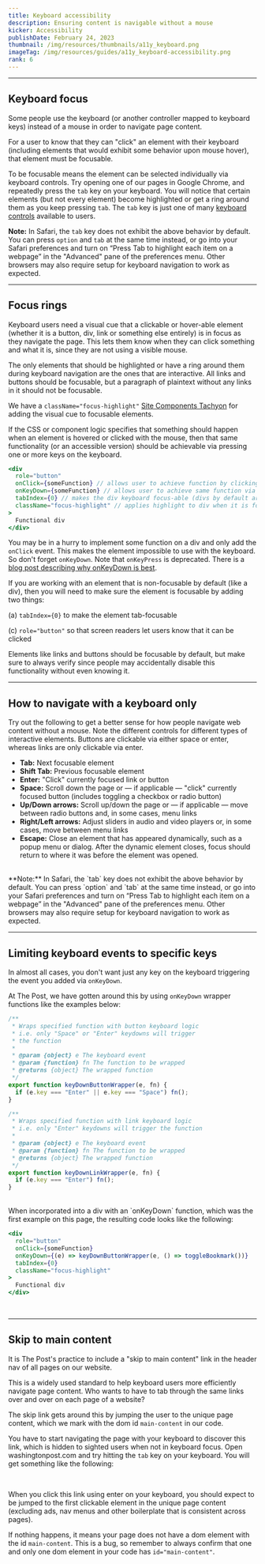 ```yaml
---
title: Keyboard accessibility
description: Ensuring content is navigable without a mouse
kicker: Accessibility
publishDate: February 24, 2023
thumbnail: /img/resources/thumbnails/a11y_keyboard.png
imageTag: /img/resources/guides/a11y_keyboard-accessibility.png
rank: 6
---
```


---

## Keyboard focus

Some people use the keyboard (or another controller mapped to keyboard keys) instead of a mouse in order to navigate page content.

For a user to know that they can "click" an element with their keyboard (including elements that would exhibit some behavior upon mouse hover), that element must be focusable.

To be focusable means the element can be selected individually via keyboard controls. Try opening one of our pages in Google Chrome, and repeatedly press the `tab` key on your keyboard. You will notice that certain elements (but not every element) become highlighted or get a ring around them as you keep pressing `tab`. The `tab` key is just one of many [keyboard controls](#How%20to%20navigate%20with%20a%20keyboard%20only) available to users.

**Note:** In Safari, the `tab` key does not exhibit the above behavior by default. You can press `option` and `tab` at the same time instead, or go into your Safari preferences and turn on “Press Tab to highlight each item on a webpage” in the "Advanced" pane of the preferences menu. Other browsers may also require setup for keyboard navigation to work as expected.

---

## Focus rings

Keyboard users need a visual cue that a clickable or hover-able element (whether it is a button, div, link or something else entirely) is in focus as they navigate the page. This lets them know when they can click something and what it is, since they are not using a visible mouse.

The only elements that should be highlighted or have a ring around them during keyboard navigation are the ones that are interactive. All links and buttons should be focusable, but a paragraph of plaintext without any links in it should not be focusable.

We have a `className="focus-highlight"` [Site Components Tachyon](https://react.wpds.preview.now.washingtonpost.com/?path=/story/tachyons-search--page) for adding the visual cue to focusable elements.

If the CSS or component logic specifies that something should happen when an element is hovered or clicked with the mouse, then that same functionality (or an accessible version) should be achievable via pressing one or more keys on the keyboard.

```jsx
<div
  role="button"
  onClick={someFunction} // allows user to achieve function by clicking div
  onKeyDown={someFunction} // allows user to achieve same function via keyboard key
  tabIndex={0} // makes the div keyboard focus-able (divs by default are not)
  className="focus-highlight" // applies highlight to div when it is focused
>
  Functional div
</div>
```

You may be in a hurry to implement some function on a div and only add the `onClick` event. This makes the element impossible to use with the keyboard. So don't forget `onKeyDown`. Note that `onKeyPress` is deprecated. There is a [blog post describing why onKeyDown is best](https://www.mutuallyhuman.com/blog/keydown-is-the-only-keyboard-event-we-need/).

If you are working with an element that is non-focusable by default (like a div), then you will need to make sure the element is focusable by adding two things:

(a) `tabIndex={0}` to make the element tab-focusable

(c) `role="button"` so that screen readers let users know that it can be clicked

Elements like links and buttons should be focusable by default, but make sure to always verify since people may accidentally disable this functionality without even knowing it.

---

## How to navigate with a keyboard only

Try out the following to get a better sense for how people navigate web content without a mouse. Note the different controls for different types of interactive elements. Buttons are clickable via either space or enter, whereas links are only clickable via enter.

- **Tab:** Next focusable element
- **Shift Tab:** Previous focusable element
- **Enter:** "Click" currently focused link or button
- **Space:** Scroll down the page or — if applicable — "click" currently focused button (includes toggling a checkbox or radio button)
- **Up/Down arrows:** Scroll up/down the page or — if applicable — move between radio buttons and, in some cases, menu links
- **Right/Left arrows:** Adjust sliders in audio and video players or, in some cases, move between menu links
- **Escape:** Close an element that has appeared dynamically, such as a popup menu or dialog. After the dynamic element closes, focus should return to where it was before the element was opened.

<br />
**Note:** In Safari, the `tab` key does not exhibit the above behavior by default. You can press `option` and `tab` at the same time instead, or go into your Safari preferences and turn on “Press Tab to highlight each item on a webpage” in the "Advanced" pane of the preferences menu. Other browsers may also require setup for keyboard navigation to work as expected.

---

## Limiting keyboard events to specific keys

In almost all cases, you don't want just any key on the keyboard triggering the event you added via `onKeyDown`.

At The Post, we have gotten around this by using `onKeyDown` wrapper functions like the examples below:

```jsx
/**
 * Wraps specified function with button keyboard logic
 * i.e. only "Space" or "Enter" keydowns will trigger
 * the function
 *
 * @param {object} e The keyboard event
 * @param {function} fn The function to be wrapped
 * @returns {object} The wrapped function
 */
export function keyDownButtonWrapper(e, fn) {
  if (e.key === "Enter" || e.key === "Space") fn();
}

/**
 * Wraps specified function with link keyboard logic
 * i.e. only "Enter" keydowns will trigger the function
 *
 * @param {object} e The keyboard event
 * @param {function} fn The function to be wrapped
 * @returns {object} The wrapped function
 */
export function keyDownLinkWrapper(e, fn) {
  if (e.key === "Enter") fn();
}
```

<br />
When incorporated into a div with an `onKeyDown` function, which was the first example
on this page, the resulting code looks like the following:

```jsx
<div
  role="button"
  onClick={someFunction}
  onKeyDown={(e) => keyDownButtonWrapper(e, () => toggleBookmark())}
  tabIndex={0}
  className="focus-highlight"
>
  Functional div
</div>
```

<br />

---

## Skip to main content

It is The Post's practice to include a "skip to main content" link in the header nav of all pages on our website.

This is a widely used standard to help keyboard users more efficiently navigate page content. Who wants to have to tab through the same links over and over on each page of a website?

The skip link gets around this by jumping the user to the unique page content, which we mark with the dom id `main-content` in our code.

You have to start navigating the page with your keyboard to discover this link, which is hidden to sighted users when not in keyboard focus. Open washingtonpost.com and try hitting the `tab` key on your keyboard. You will get something like the following:

<Container caption='Example of what "skip to main content" link looks like on washingtonpost.com'>
  <Box css={{ display: "flex", justifyContent: "center", margin: "auto" }}>
    <InlineImage
      width={335}
      height={216}
      src="/images/skip-link.png"
      alt="Screenshot of the top left corner of The Washington Post website shows a white underlined hyperlink called 'Skip to main content.' The link has a blue ring around it as it is currently in keyboard focus."
    />
  </Box>
</Container>
<br />

When you click this link using enter on your keyboard, you should expect to be jumped to the first clickable element in the unique page content (excluding ads, nav menus and other boilerplate that is consistent across pages).

If nothing happens, it means your page does not have a dom element with the id `main-content`. This is a bug, so remember to always confirm that one and only one dom element in your code has `id="main-content"`.

